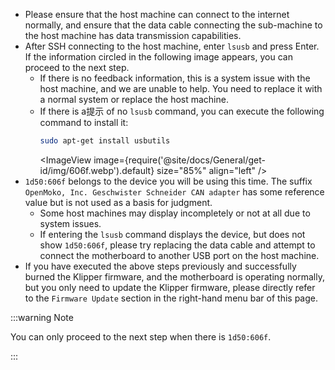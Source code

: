 * Please ensure that the host machine can connect to the internet normally, and ensure that the data cable connecting the sub-machine to the host machine has data transmission capabilities.
* After SSH connecting to the host machine, enter `lsusb` and press Enter. If the information circled in the following image appears, you can proceed to the next step.
    * If there is no feedback information, this is a system issue with the host machine, and we are unable to help. You need to replace it with a normal system or replace the host machine.
    * If there is a提示 of no `lsusb` command, you can execute the following command to install it:
        ```bash
        sudo apt-get install usbutils
        ```
        <ImageView image={require('@site/docs/General/get-id/img/606f.webp').default} size="85%" align="left" /> 
* `1d50:606f` belongs to the device you will be using this time. The suffix `OpenMoko, Inc. Geschwister Schneider CAN adapter` has some reference value but is not used as a basis for judgment.
    * Some host machines may display incompletely or not at all due to system issues.
    * If entering the `lsusb` command displays the device, but does not show `1d50:606f`, please try replacing the data cable and attempt to connect the motherboard to another USB port on the host machine.
* If you have executed the above steps previously and successfully burned the Klipper firmware, and the motherboard is operating normally, but you only need to update the Klipper firmware, please directly refer to the `Firmware Update` section in the right-hand menu bar of this page.

:::warning Note

You can only proceed to the next step when there is `1d50:606f`. 

:::
